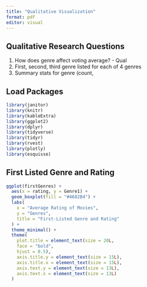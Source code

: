 ```yaml
---
title: "Qualitative Visualization"
format: pdf
editor: visual
---
```


## Qualitative Research Questions

1.  How does genre affect voting average? - Qual
2.  First, second, third genre listed for each of 4 genres
3.  Summary stats for genre (count,

## Load Packages

```r
library(janitor)
library(knitr)
library(kableExtra)
library(ggplot2)
library(dplyr)
library(tidyverse)
library(tidyr)
library(rvest)
library(plotly)
library(esquisse)
```


## First Listed Genre and Rating

```r
ggplot(firstGenres) +
  aes(x = rating, y = Genre1) +
  geom_boxplot(fill = "#4682B4") +
  labs(
    x = "Average Rating of Movies",
    y = "Genres",
    title = "First-Listed Genre and Rating"
  ) +
  theme_minimal() +
  theme(
    plot.title = element_text(size = 20L,
    face = "bold",
    hjust = 0.5),
    axis.title.y = element_text(size = 15L),
    axis.title.x = element_text(size = 15L),
    axis.text.y = element_text(size = 13L),
    axis.text.x = element_text(size = 13L)
  )

```







